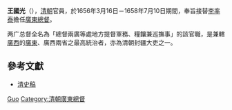 {{Otheruses|王國光}}
'''王國光'''（{{bd|?||?||}}），[[清朝|清朝]]官員，於1656年3月16日－1658年7月10日期間，奉旨接替[[李率泰|李率泰]]擔任[[兩廣總督|廣東總督]]。

两广总督全名為「總督兩廣等處地方提督軍務、糧饟兼巡撫事」的該官職，是兼轄[[廣西|廣西]]的[[廣東|廣東]]、廣西兩省之最高統治者，亦為清朝封疆大吏之一。

== 參考文獻 ==
* [[清史稿|清史稿]]

{{start box}}
{{s-before|[[李率泰|李率泰]]}}
{{s-title|[[兩廣總督|廣東總督]]|任職期間：1656年3月16日－1658年7月10日}}
{{s-after|[[李棲鳳|李棲鳳]]}}
{{end box}}

{{Authority control}}
{{DEFAULTSORT:Wang王}}
[[Category:王姓|Guo]]
[[Category:清朝廣東總督|Category:清朝廣東總督]]